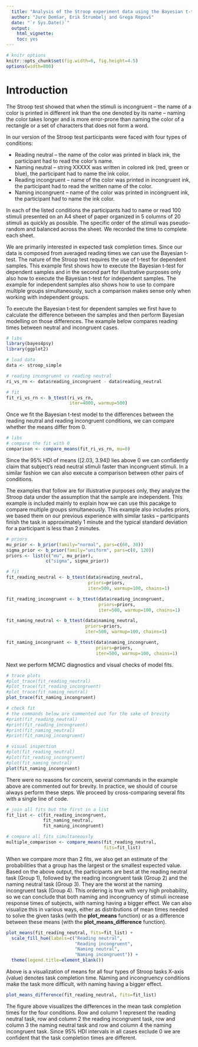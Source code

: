 ```yaml
---
  title: "Analysis of the Stroop experiment data using the Bayesian t-test"
  author: "Jure Demšar, Erik Štrumbelj and Grega Repovš"
  date: "`r Sys.Date()`"
  output:
    html_vignette:
    toc: yes
---
```


<!--
  %\VignetteEngine{knitr::rmarkdown}
  %\VignetteEncoding{UTF-8}
  %\VignetteIndexEntry{b_ttest: Bayesian t-test}
-->

```r
# knitr options
knitr::opts_chunk$set(fig.width=6, fig.height=4.5)
options(width=800)
```

# Introduction

The Stroop test showed that when the stimuli is incongruent -- the name of a color is printed in different ink than the one denoted by its name -- naming the color takes longer and is more error-prone than naming the color of a rectangle or a set of characters that does not form a word.

In our version of the Stroop test participants were faced with four types of conditions:

* Reading neutral -- the name of the color was printed in black ink, the participant had to read the color's name.
* Naming neutral -- string XXXXX was written in colored ink (red, green or blue), the participant had to name the ink color.
* Reading incongruent -- name of the color was printed in incongruent ink, the participant had to read the written name of the color.
* Naming incongruent -- name of the color was printed in incongruent ink, the participant had to name the ink color.

In each of the listed conditions the participants had to name or read 100 stimuli presented on an A4 sheet of paper organized in 5 columns of 20 stimuli as quickly as possible. The specific order of the stimuli was pseudo-random and balanced across the sheet. We recorded the time to complete each sheet. 

We are primarily interested in expected task completion times. Since our data is composed from averaged reading times we can use the Bayesian t-test. The nature of the Stroop test requires the use of t-test for dependent samples. This example first shows how to execute the Bayesian t-test for dependent samples and in the second part for illustrative purposes only also how to execute the Bayesian t-test for independent samples. The example for independent samples also shows how to use \pkg{bayes4psy} to compare multiple groups simultaneously, such a comparison makes sense only when working with independent groups.

To execute the Bayesian t-test for dependent samples we first have to calculate the difference between the samples and then perform Bayesian modelling on those differences. The example below compares reading times between neutral and incongruent cases.

```r
# libs
library(bayes4psy)
library(ggplot2)

# load data
data <- stroop_simple

# reading incongruent vs reading neutral
ri_vs_rn <- data$reading_incongruent - data$reading_neutral

# fit
fit_ri_vs_rn <- b_ttest(ri_vs_rn,
                        iter=4000, warmup=500)
```

Once we fit the Bayesian t-test model to the differences between the reading neutral and reading incongruent conditions, we can compare whether the means differ from 0.

```r
# libs
# compare the fit with 0
comparison <- compare_means(fit_ri_vs_rn, mu=0)
```

Since the 95\% HDI of means ([2.03, 3.94]) lies above 0 we can confidently claim that subject's read neutral stimuli faster than incongruent stimuli. In a similar fashion we can also execute a comparison between other pairs of conditions.

The examples that follow are for illustrative purposes only, they analyze the Stroop data under the assumption that the sample are independent. This example is included mainly to explain how we can use this pacakge to compare multiple groups simultaneously. This example also includes priors, we based them on our previous experience with similar tasks -- participants finish the task in approximately 1 minute and the typical standard deviation for a participant is less than 2 minutes.

```r
# priors
mu_prior <- b_prior(family="normal", pars=c(60, 30))
sigma_prior <- b_prior(family="uniform", pars=c(0, 120))
priors <- list(c("mu", mu_prior),
               c("sigma", sigma_prior))

# fit
fit_reading_neutral <- b_ttest(data$reading_neutral,
                               priors=priors,
                               iter=500, warmup=100, chains=1)

fit_reading_incongruent <- b_ttest(data$reading_incongruent,
                                   priors=priors,
                                   iter=500, warmup=100, chains=1)

fit_naming_neutral <- b_ttest(data$naming_neutral,
                              priors=priors,
                              iter=500, warmup=100, chains=1)

fit_naming_incongruent <- b_ttest(data$naming_incongruent,
                                  priors=priors,
                                  iter=500, warmup=100, chains=1)
```

Next we perform MCMC diagnostics and visual checks of model fits.

```r
# trace plots
#plot_trace(fit_reading_neutral)
#plot_trace(fit_reading_incongruent)
#plot_trace(fit_naming_neutral)
plot_trace(fit_naming_incongruent)

# check fit
# the commands below are commented out for the sake of brevity
#print(fit_reading_neutral)
#print(fit_reading_incongruent)
#print(fit_naming_neutral)
#print(fit_naming_incongruent)

# visual inspection
#plot(fit_reading_neutral)
#plot(fit_reading_incongruent)
#plot(fit_naming_neutral)
plot(fit_naming_incongruent)
```

There were no reasons for concern, several commands in the example above are commented out for brevity. In practice, we should of course always perform these steps. We proceed by cross-comparing several fits with a single line of code.

```r
# join all fits but the first in a list
fit_list <- c(fit_reading_incongruent,
              fit_naming_neutral,
              fit_naming_incongruent)

# compare all fits simultaneously
multiple_comparison <- compare_means(fit_reading_neutral,
                                     fits=fit_list)
```

When we compare more than 2 fits, we also get an estimate of the probabilities that a group has the largest or the smallest expected value. Based on the above output, the participants are best at the reading neutral task (Group 1), followed by the reading incongruent task (Group 2) and the naming neutral task (Group 3). They are the worst at the naming incongruent task (Group 4). This ordering is true with very high probability, so we can conclude that both naming and incongruency of stimuli increase response times of subjects, with naming having a bigger effect. We can also visualize this in various ways, either as distributions of mean times needed to solve the given tasks (with the **plot_means** function) or as a difference between these means (with the **plot_means_difference** function).

```r
plot_means(fit_reading_neutral, fits=fit_list) +
  scale_fill_hue(labels=c("Reading neutral",
                          "Reading incongruent",
                          "Naming neutral",
                          "Naming incongruent")) +
  theme(legend.title=element_blank())
```
Above is a visualization of means for all four types of Stroop tasks X-axis (value) denotes task completion time. Naming and incongruency conditions make the task more difficult, with naming having a bigger effect.

```r
plot_means_difference(fit_reading_neutral, fits=fit_list) 
```

The figure above visualizes the differences in the mean task completion times for the four conditions. Row and column 1 represent the reading neutral task, row and column 2 the reading incongruent task, row and column 3 the naming neutral task and row and column 4 the naming incongruent task. Since 95% HDI intervals in all cases exclude 0 we are confident that the task completion times are different.
